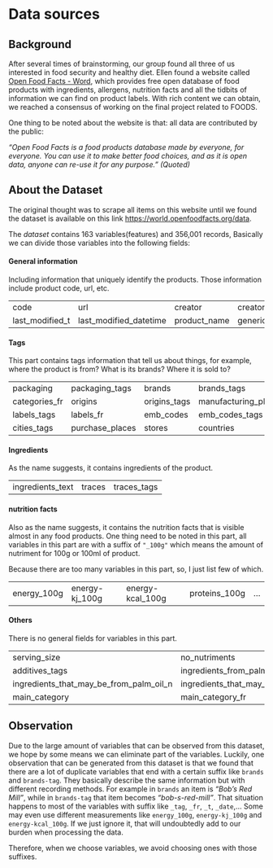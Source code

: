 # Data sources

## Background
After several times of brainstorming, our group found all three of us interested in food security and healthy diet. Ellen found a website called [Open Food Facts - Word](https://world.openfoodfacts.org/), which provides free open database of food products with ingredients, allergens, nutrition facts and all the tidbits of information we can find on product labels. With rich content we can obtain, we reached a consensus of working on the final project related to FOODS. 

One thing to be noted about the website is that: all data are contributed by the public:

*"Open Food Facts is a food products database made by everyone, for everyone. You can use it to make better food choices, and as it is open data, anyone can re-use it for any purpose." (Quoted)*


## About the Dataset
The original thought was to scrape all items on this website until we found the dataset is available on this link <https://world.openfoodfacts.org/data>. 

The *dataset* contains 163 variables(features) and 356,001 records, Basically we can divide those variables into the following fields:

#### General information
Including information that uniquely identify the products. Those information include product code, url, etc. 

||||||
|----|----|----|----|----|
|code|url|creator|creator_t|creator_datetime|
|last_modified_t|last_modified_datetime|product_name|generic_name|quantity|

#### Tags
This part contains tags information that tell us about things, for example, where the product is from? What is its brands? Where it is sold to?

||||||
|----|----|----|----|----|----|
|packaging|packaging_tags|brands|brands_tags|categories|categories_tags|
|categories_fr|origins|origins_tags|manufacturing_places|manufacturing_places_tags|labels|
|labels_tags|labels_fr|emb_codes|emb_codes_tags|first_packaging_code_geo|cities|
|cities_tags|purchase_places|stores|countries|countries_tags|countries_fr|

#### Ingredients
As the name suggests, it contains ingredients of the product.

||||
|----|----|----|
|ingredients_text|traces|traces_tags|

#### nutrition facts
Also as the name suggests, it contains the nutrition facts that is visible almost in any food products. One thing need to be noted in this part, all variables in this part are with a suffix of `"_100g"` which means the amount of nutriment for 100g or 100ml of product.

Because there are too many variables in this part, so, I just list few of which.

||||||
|----|----|----|----|----|
|energy_100g|energy-kj_100g|energy-kcal_100g|proteins_100g|...|

#### Others

There is no general fields for variables in this part.

|||||
|----|----|----|----|
|serving_size|no_nutriments|additives_n|additives|
|additives_tags|ingredients_from_palm_oil_n|ingredients_from_palm_oil|ingredients_from_palm_oil_tags|
|ingredients_that_may_be_from_palm_oil_n|ingredients_that_may_be_from_palm_oil|ingredients_that_may_be_from_palm_oil_tags|nutrition_grade_fr|
|main_category|main_category_fr|image_url|image_small_url|


## Observation
Due to the large amount of variables that can be observed from this dataset, we hope by some means we can eliminate part of the variables. Luckily, one observation that can be generated from this dataset is that we found that there are a lot of duplicate variables that end with a certain suffix like `brands` and `brands-tag`. They basically describe the same information but with different recording methods. For example in `brands` an item is *"Bob's Red Mill"*, while in `brands-tag` that item becomes *"bob-s-red-mill"*. That situation happens to most of the variables with suffix like `_tag`, `_fr`, `_t`, `_date`,... Some may even use different measurements like `energy_100g`, `energy-kj_100g` and `energy-kcal_100g`. If we just ignore it, that will undoubtedly add to our burden when processing the data.

Therefore, when we choose variables, we avoid choosing ones with those suffixes.


